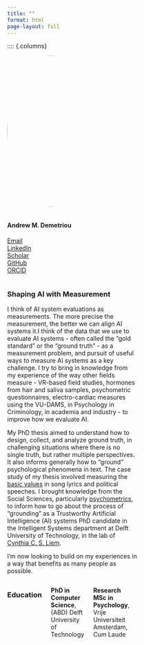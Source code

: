 ```yaml
---
title: ""
format: html
page-layout: full
---
```


<style>
.add-space-r{
padding-right: 5%;
}
</style>


:::: {.columns}

::: {.column width="40%" .add-space-r}

![](images/IMG_2445.jpg){width=350px style="border-radius: 50%; margin-bottom: 1em;"}
<div class="contact-links">
#### <span class="name-highlight-2">**Andrew M. Demetriou**</span> 


<span class="bi bi-envelope-fill"></span> [Email](mailto:andrew.m.demetriou@gmail.com)  
<span class="bi bi-linkedin"></span> [LinkedIn](https://www.linkedin.com/in/andrew-m-demetriou/)  
<span class="bi bi-google"></span> [Scholar](https://scholar.google.nl/citations?user=TFnVkFQAAAAJ&hl=en)  
<span class="bi bi-github"></span> 
[GitHub](https://github.com/andrew0302)  
<span class="bi bi-box-arrow-up-right"></span> [ORCID](https://orcid.org/0000-0002-0724-2278)
</div>

:::

::: {.column width="60%"}

### Shaping AI with <span class="highlight">Measurement</span>

I think of AI system evaluations as measurements. The more precise the measurement, the better we can align AI systems it.I think of the data that we use to evaluate AI systems - often called the "gold standard" or the "ground truth" - as a measurement problem, and pursuit of useful ways to measure AI systems as a key challenge. I try to bring in knowledge from my experience of the way other fields measure - VR-based field studies, hormones from hair and saliva samples, psychometric questionnaires, electro-cardiac measures using the VU-DAMS, in Psychology in Criminology, in academia and industry - to improve how we evaluate AI. 

My PhD thesis aimed to understand how to design, collect, and analyze ground truth, in challenging situations where there is no single truth, but rather multiple perspectives. It also informs generally how to "ground" psychological phenomena in text. The case study of my thesis involved measuring the [basic values](https://en.wikipedia.org/wiki/Theory_of_basic_human_values#:~:text=Schwartz%20identifies%20ten%20basic%20human,and%20the%20Portrait%20Values%20Questionnaire.) in song lyrics and political speeches. I brought knowledge from the Social Sciences, particularly [psychometrics](https://en.wikipedia.org/wiki/Psychometrics), to inform how to go about the process of "grounding" as a Trustworthy Artificial Intelligence (AI) systems PhD candidate in the Intelligent Systems department at Delft University of Technology, in the lab of [Cynthia C. S. Liem](https://www.cynthialiem.com/). 

I'm now looking to build on my experiences in a way that benefits as many people as possible. 


:::: {.columns}

### Education
<i class="bi bi-mortarboard-fill"></i> 
**PhD in Computer Science**,  
(ABD) Delft University of Technology  

<i class="bi bi-mortarboard-fill"></i> 
**Research MSc in Psychology**,  
Vrije Universiteit Amsterdam, Cum Laude  

<i class="bi bi-mortarboard-fill"></i> 
**BA in Philosphy and Political Science**,
CUNY Queens College

:::

::::
